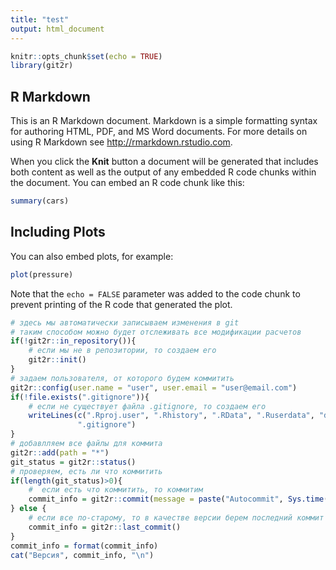 ```yaml
---
title: "test"
output: html_document
---
```


```r
knitr::opts_chunk$set(echo = TRUE)
library(git2r)
```

## R Markdown

This is an R Markdown document. Markdown is a simple formatting syntax for authoring HTML, PDF, and MS Word documents. For more details on using R Markdown see <http://rmarkdown.rstudio.com>.

When you click the **Knit** button a document will be generated that includes both content as well as the output of any embedded R code chunks within the document. You can embed an R code chunk like this:

```r
summary(cars)
```

## Including Plots

You can also embed plots, for example:

```r
plot(pressure)
```

Note that the `echo = FALSE` parameter was added to the code chunk to prevent printing of the R code that generated the plot.

```r
# здесь мы автоматически записываем изменения в git
# таким способом можно будет отслеживать все модификации расчетов
if(!git2r::in_repository()){
    # если мы не в репозитории, то создаем его
    git2r::init()
}
# задаем пользователя, от которого будем коммитить
git2r::config(user.name = "user", user.email = "user@email.com")
if(!file.exists(".gitignore")){
    # если не существует файла .gitignore, то создаем его
    writeLines(c(".Rproj.user", ".Rhistory", ".RData", ".Ruserdata", "data/", "secret"),
               ".gitignore")
}
# добавлляем все файлы для коммита
git2r::add(path = "*")
git_status = git2r::status()
# проверяем, есть ли что коммитить
if(length(git_status)>0){
    #  если есть что коммитить, то коммитим
    commit_info = git2r::commit(message = paste("Autocommit", Sys.time()), all = TRUE)
} else {
    # если все по-старому, то в качестве версии берем последний коммит
    commit_info = git2r::last_commit()
}
commit_info = format(commit_info)
cat("Версия", commit_info, "\n")
```